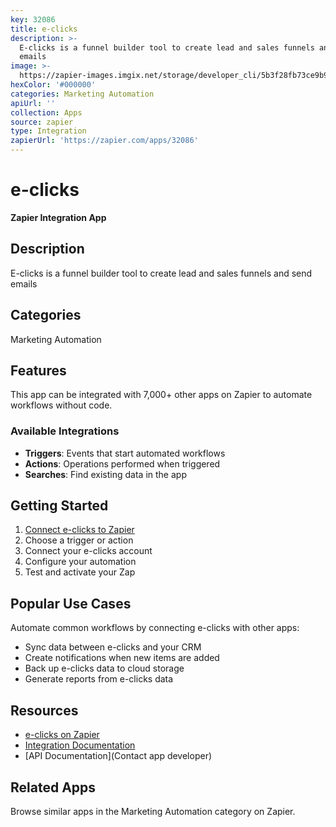 ```yaml
---
key: 32086
title: e-clicks
description: >-
  E-clicks is a funnel builder tool to create lead and sales funnels and send
  emails
image: >-
  https://zapier-images.imgix.net/storage/developer_cli/5b3f28fb73ce9b9c36491f4910779ab2_2.png?auto=format%2Ccompress&ixlib=python-3.0.0&q=50
hexColor: '#000000'
categories: Marketing Automation
apiUrl: ''
collection: Apps
source: zapier
type: Integration
zapierUrl: 'https://zapier.com/apps/32086'
---
```

# e-clicks

**Zapier Integration App**

## Description

E-clicks is a funnel builder tool to create lead and sales funnels and send emails

## Categories

Marketing Automation

## Features

This app can be integrated with 7,000+ other apps on Zapier to automate workflows without code.

### Available Integrations

- **Triggers**: Events that start automated workflows
- **Actions**: Operations performed when triggered
- **Searches**: Find existing data in the app

## Getting Started

1. [Connect e-clicks to Zapier](https://zapier.com/apps/32086)
2. Choose a trigger or action
3. Connect your e-clicks account
4. Configure your automation
5. Test and activate your Zap

## Popular Use Cases

Automate common workflows by connecting e-clicks with other apps:

- Sync data between e-clicks and your CRM
- Create notifications when new items are added
- Back up e-clicks data to cloud storage
- Generate reports from e-clicks data

## Resources

- [e-clicks on Zapier](https://zapier.com/apps/32086)
- [Integration Documentation](https://zapier.com/apps/32086/integrations)
- [API Documentation](Contact app developer)

## Related Apps

Browse similar apps in the Marketing Automation category on Zapier.
